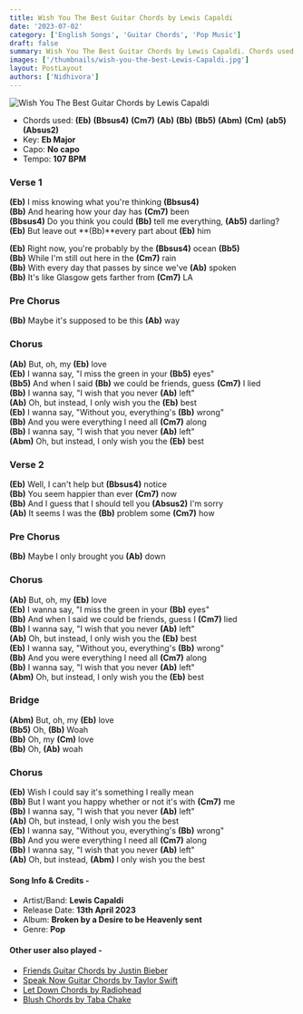 ```yaml
---
title: Wish You The Best Guitar Chords by Lewis Capaldi
date: '2023-07-02'
category: ['English Songs', 'Guitar Chords', 'Pop Music']
draft: false
summary: Wish You The Best Guitar Chords by Lewis Capaldi. Chords used - (Eb), (Bbsus4), (Cm7), (Ab), (Bb), (Abm). Capo on - No capo required, Key - Eb major. 
images: ['/thumbnails/wish-you-the-best-Lewis-Capaldi.jpg']
layout: PostLayout
authors: ['Nidhivora']
---
```


![Wish You The Best Guitar Chords by Lewis Capaldi](/thumbnails/wish-you-the-best-Lewis-Capaldi.jpg)

- Chords used: **(Eb)** **(Bbsus4)** **(Cm7)** **(Ab)** **(Bb)** **(Bb5)** **(Abm)** **(Cm)** **(ab5)** **(Absus2)**
- Key: **Eb Major**
- Capo: **No capo**
- Tempo: **107 BPM**

### **Verse 1**

**(Eb)** I miss knowing what you're thinking **(Bbsus4)** \
**(Bb)** And hearing how your day has **(Cm7)** been \
**(Bbsus4)** Do you think you could **(Bb)** tell me everything, **(Ab5)** darling? \
**(Eb)** But leave out **(Bb)**every part about **(Eb)** him

**(Eb)** Right now, you're probably by the **(Bbsus4)** ocean **(Bb5)** \
**(Bb)** While I'm still out here in the **(Cm7)** rain \
**(Bb)** With every day that passes by since we've **(Ab)** spoken \
**(Bb)** It's like Glasgow gets farther from **(Cm7)** LA

### **Pre Chorus**

**(Bb)** Maybe it's supposed to be this **(Ab)** way

### **Chorus**

**(Ab)** But, oh, my **(Eb)** love \
**(Eb)** I wanna say, "I miss the green in your **(Bb5)** eyes" \
**(Bb5)** And when I said **(Bb)** we could be friends, guess **(Cm7)** I lied \
**(Bb)** I wanna say, "I wish that you never **(Ab)** left" \
**(Ab)** Oh, but instead, I only wish you the **(Eb)** best \
**(Eb)** I wanna say, "Without you, everything's **(Bb)** wrong" \
**(Bb)** And you were everything I need all **(Cm7)** along \
**(Bb)** I wanna say, "I wish that you never **(Ab)** left" \
**(Abm)** Oh, but instead, I only wish you the **(Eb)** best

### **Verse 2**

**(Eb)** Well, I can't help but **(Bbsus4)** notice \
**(Bb)** You seem happier than ever **(Cm7)** now \
**(Bb)** And I guess that I should tell you **(Absus2)** I'm sorry \
**(Ab)** It seems I was the **(Bb)** problem some **(Cm7)** how

### **Pre Chorus**

**(Bb)** Maybe I only brought you **(Ab)** down

### **Chorus**

**(Ab)** But, oh, my **(Eb)** love \
**(Eb)** I wanna say, "I miss the green in your **(Bb)** eyes" \
**(Bb)** And when I said we could be friends, guess I **(Cm7)** lied \
**(Bb)** I wanna say, "I wish that you never **(Ab)** left" \
**(Ab)** Oh, but instead, I only wish you the **(Eb)** best \
**(Eb)** I wanna say, "Without you, everything's **(Bb)** wrong" \
**(Bb)** And you were everything I need all **(Cm7)** along \
**(Bb)** I wanna say, "I wish that you never **(Ab)** left" \
**(Abm)** Oh, but instead, I only wish you the **(Eb)** best

### **Bridge**

**(Abm)** But, oh, my **(Eb)** love \
**(Bb5)** Oh, **(Bb)** Woah \
**(Bb)** Oh, my **(Cm)** love \
**(Bb)** Oh, **(Ab)** woah

### **Chorus**

**(Eb)** Wish I could say it's something I really mean \
**(Bb)** But I want you happy whether or not it's with **(Cm7)** me \
**(Bb)** I wanna say, "I wish that you never **(Ab)** left" \
**(Ab)** Oh, but instead, I only wish you the best \
**(Eb)** I wanna say, "Without you, everything's **(Bb)** wrong" \
**(Bb)** And you were everything I need all **(Cm7)** along \
**(Bb)** I wanna say, "I wish that you never **(Ab)** left" \
**(Ab)** Oh, but instead, **(Abm)** I only wish you the best

#### Song Info & Credits -

- Artist/Band: **Lewis Capaldi**
- Release Date: **13th April 2023**
- Album: **Broken by a Desire to be Heavenly sent**
- Genre: **Pop**

#### Other user also played -

- [Friends Guitar Chords by Justin Bieber](https://www.chordsco.com/chords/friends-guitar-chords-by-justin-bieber-bloodpop)
- [Speak Now Guitar Chords by Taylor Swift](https://www.chordsco.com/chords/speak-now-guitar-chords-by-taylor-swift)
- [Let Down Chords by Radiohead](https://www.chordsco.com/chords/let-down-chords-by-radiohead)
- [Blush Chords by Taba Chake](https://www.chordsco.com/chords/blush-guitar-chords-by-taba-chake)
